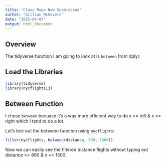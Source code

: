 ```yaml
---
title: "Class Repo New Submission"
author: "Gillian McGovern"
date: "2025-04-07"
output: html_document
---
```


## Overview

The tidyverse function I am going to look at is `between` from dplyr.

## Load the Libraries

```r
library(tidyverse)
library(nycflights13)
```


## Between Function

I chose `between` becuase it's a way more efficient way to do x >= left & x <= right which I tend to do a lot.

Let's test out the between function using `nycflights`:

```r
filter(nycflights, between(distance, 800, 1500))
```

Now we can easily see the filtered distance flights without typing out distance >= 800 & x <= 1500.

